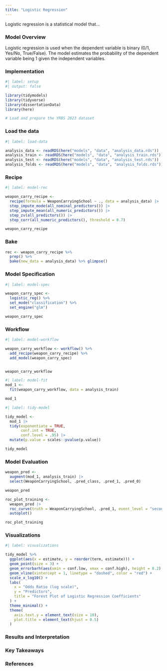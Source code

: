 ```yaml
---
title: "Logistic Regression"
---
```



Logistic regression is a statistical model that...

### Model Overview

Logistic regression is used when the dependent variable is binary (0/1, Yes/No, True/False). The model estimates the probability of the dependent variable being 1 given the independent variables.

### Implementation

```r
#| label: setup
#| output: false

library(tidymodels)
library(tidyverse)
library(dissertationData)
library(here)

# Load and prepare the YRBS 2023 dataset

```


### Load the data

```r
#| label: load-data

analysis_data <- readRDS(here("models", "data", "analysis_data.rds"))
analysis_train <- readRDS(here("models", "data", "analysis_train.rds"))
analysis_test <- readRDS(here("models", "data", "analysis_test.rds"))
analysis_folds <- readRDS(here("models", "data", "analysis_folds.rds"))

```
### Recipe

```r
#| label: model-rec

weapon_carry_recipe <- 
  recipe(formula = WeaponCarryingSchool ~ ., data = analysis_data) |>
  step_impute_mode(all_nominal_predictors()) |>
  step_impute_mean(all_numeric_predictors()) |>
  step_zv(all_predictors()) |> 
  step_corr(all_numeric_predictors(), threshold = 0.7) 

weapon_carry_recipe


```

### Bake 

```r
rec <- weapon_carry_recipe %>% 
  prep() %>% 
  bake(new_data = analysis_data) %>% glimpse()
```



### Model Specification

```r
#| label: model-spec

weapon_carry_spec <- 
  logistic_reg() %>% 
  set_mode("classification") %>% 
  set_engine("glm") 

weapon_carry_spec
```

### Workflow

```r
#| label: model-workflow

weapon_carry_workflow <- workflow() %>%
  add_recipe(weapon_carry_recipe) %>%
  add_model(weapon_carry_spec)


weapon_carry_workflow

```


```r
#| label: model-fit
mod_1 <- 
  fit(weapon_carry_workflow, data = analysis_train) 

mod_1

```

```r
#| label: tidy-model

tidy_model <- 
  mod_1 |>
  tidy(exponentiate = TRUE,
       conf.int = TRUE, 
       conf.level = .95) |>
  mutate(p.value = scales::pvalue(p.value))

tidy_model

```

### Model Evaluation


```r
weapon_pred <- 
  augment(mod_1, analysis_train) |> 
  select(WeaponCarryingSchool, .pred_class, .pred_1, .pred_0)

weapon_pred
```


```r
roc_plot_training <- 
  weapon_pred |> 
  roc_curve(truth = WeaponCarryingSchool, .pred_1, event_level = "second") |> 
  autoplot()

roc_plot_training 
```



### Visualizations

```r
#| label: visualizations

tidy_model %>% 
  ggplot(aes(x = estimate, y = reorder(term, estimate))) +
  geom_point(size = 3) +
  geom_errorbarh(aes(xmin = conf.low, xmax = conf.high), height = 0.2) +
  geom_vline(xintercept = 1, linetype = "dashed", color = "red") +
  scale_x_log10() +
  labs(
    x = "Odds Ratio (log scale)",
    y = "Predictors",
    title = "Forest Plot of Logistic Regression Coefficients"
  ) +
  theme_minimal() +
  theme(
    axis.text.y = element_text(size = 10),
    plot.title = element_text(hjust = 0.5)
  )
```


### Results and Interpretation



### Key Takeaways



### References

